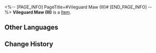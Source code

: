 <%-- [PAGE_INFO]
PageTitle=#Vileguard Maw (III)#
[END_PAGE_INFO] --%>
{{Item Infobox
|id          = 252402
|image       = Item Vileguard Maw (III).png{{subst:void|<!--$UPLOAD:<<SpriteOutput/Quest/PlanetFes/SwapCardPic/SwapCardPiece/3004_3.png>-<Item Vileguard Maw (III).png>-<Item Icons>>-->}}
|type        = 
|invCategory = 
|rarity      = 5
|effect      = 
|description = Complete a Memory Card set to gain buffs.
}}
{{Description|The trailblazing memories deep in your mind will provide inspiration to the game once you recall it in full.}}
'''Vileguard Maw (III)''' is a [[Item]].

==Other Languages==
{{Other Languages
|en   = Vileguard Maw (III)
|zhs  = 镇恶门-Ⅲ
|zht  = 鎮惡門-Ⅲ
|ja   = 鎮悪門-III
|ko   = 진악문-Ⅲ
|es   = Puerta que contiene al mal&nbsp;III
|fr   = Porte du mal (III)
|ru   = Врата усмирения зла III
|th   = ประตูปราบปีศาจ III
|vi   = Trấn Ác Môn-III
|de   = Tor gegen das Böse (III)
|id   = Vileguard Maw III
|pt   = Portão que Subjuga o Mal (III)
}}

==Change History==
{{Change History|3.2}}